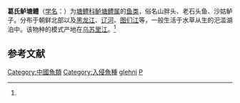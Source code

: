 {{Speciesbox
| taxon = Perccottus glenni
| image = Ротан в аквариуме фото2.JPG
| binomial_authority = (Dybowski, 1877)<ref name='id8265'>{{cite web| url =http://www.bioinfo.cn/db05/BjdwSpecies.php?action=view&id=8265| title =葛氏鲈塘鳢| work =《中国动物物种编目数据库》| publisher =中国科学院微生物研究所| author =中国科学院动物研究所| accessdate =2009-04-16| deadurl =yes| archiveurl =https://web.archive.org/web/20160305042753/http://www.bioinfo.cn/db05/BjdwSpecies.php?action=view&id=8265| archivedate =2016-03-05}}</ref>
| synonyms =
* ''Eleotris dybowskii'' Herzenstein & Warpachowski, 1887
* ''Eleotris pleskei'' Warpachowski, 1887
* ''Perccottus glehni'' Dybowski, 1877
* ''Percottus glehni'' Dybowski, 1877
* ''Percottus pleskei'' (Warpachowski, 1888)
| range_map = Perccottus range map.png
| range_map_caption = 分佈圖<ref>Reshetnikov A.N., 2010. The current range of Amur sleeper ''Perccottus glenii'' Dybowski, 1877 (Odontobutidae, Pisces) in Eurasia. Russian Journal of Biological Invasions. 1(2): 119-126.</ref>
}}

'''葛氏鲈塘鳢'''（[[学名|学名]]：{{lang|la|''Perccottus glenni''}}）为[[塘鳢科|塘鳢科]][[鲈塘鳢属|鲈塘鳢属]]的[[鱼类|鱼类]]，俗名山胖头、老石头鱼、沙姑鲈子。分布于朝鲜北部以及[[黑龙江|黑龙江]]、[[辽河|辽河]]、[[图们江|图们江]]等，一般生活于水草从生的汜滥湖泊中。该物种的模式产地在[[乌苏里江|乌苏里江]]。<ref name='id8265'/>

== 参考文献 ==
{{reflist}}
{{taxonbar}}
[[Category:中國魚類|Category:中國魚類]]
[[Category:入侵魚種|Category:入侵魚種]]
[[Category:鲈塘鳢属|glehni]]
[[Category:1877年描述的鱼类|P]]